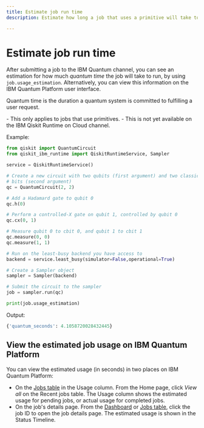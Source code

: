 ```yaml
---
title: Estimate job run time
description: Estimate how long a job that uses a primitive will take to run

---
```


# Estimate job run time

After submitting a job to the IBM Quantum channel, you can see an estimation for how much _quantum time_ the job will take to run, by using `job.usage_estimation`.  Alternatively, you can view this information on the IBM Quantum Platform user interface.

Quantum time is the duration a quantum system is committed to fulfilling a user request.

<Admonition type="note" title="Notes">
    - This only applies to jobs that use primitives.
    - This is not yet available on the IBM Qiskit Runtime on Cloud channel. 
</Admonition>

Example:

```python
from qiskit import QuantumCircuit
from qiskit_ibm_runtime import QiskitRuntimeService, Sampler

service = QiskitRuntimeService()

# Create a new circuit with two qubits (first argument) and two classical
# bits (second argument)
qc = QuantumCircuit(2, 2)

# Add a Hadamard gate to qubit 0
qc.h(0)

# Perform a controlled-X gate on qubit 1, controlled by qubit 0
qc.cx(0, 1)

# Measure qubit 0 to cbit 0, and qubit 1 to cbit 1
qc.measure(0, 0)
qc.measure(1, 1)

# Run on the least-busy backend you have access to
backend = service.least_busy(simulator=False,operational=True)

# Create a Sampler object
sampler = Sampler(backend)

# Submit the circuit to the sampler
job = sampler.run(qc)

print(job.usage_estimation)
```

Output:

```python
{'quantum_seconds': 4.1058720028432445}
```
## View the estimated job usage on IBM Quantum Platform

You can view the estimated usage (in seconds) in two places on IBM Quantum Platform:

- On the [Jobs table](https://quantum-computing.ibm.com/jobs) in the Usage column.  From the Home page, click *View all* on the Recent jobs table.  The Usage column shows the estimated usage for pending jobs, or actual usage for completed jobs. 
- On the job's details page. From the [Dashboard](https://quantum-computing.ibm.com/) or [Jobs table](https://quantum-computing.ibm.com/jobs), click the job ID to open the job details page.  The estimated usage is shown in the Status Timeline. 